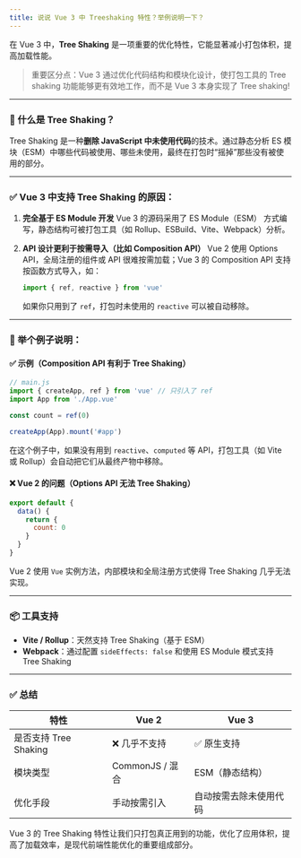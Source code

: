 ```yaml
---
title: 说说 Vue 3 中 Treeshaking 特性？举例说明一下？
---
```


在 Vue 3 中，**Tree Shaking** 是一项重要的优化特性，它能显著减小打包体积，提高加载性能。

> 重要区分点：Vue 3 通过优化代码结构和模块化设计，使打包工具的 Tree shaking 功能能够更有效地工作，而不是 Vue 3 本身实现了 Tree shaking!


---

### 🌲 什么是 Tree Shaking？

Tree Shaking 是一种**删除 JavaScript 中未使用代码**的技术。通过静态分析 ES 模块（ESM）中哪些代码被使用、哪些未使用，最终在打包时“摇掉”那些没有被使用的部分。

---

### ✅ Vue 3 中支持 Tree Shaking 的原因：

1. **完全基于 ES Module 开发**
   Vue 3 的源码采用了 ES Module（ESM） 方式编写，静态结构可被打包工具（如 Rollup、ESBuild、Vite、Webpack）分析。

2. **API 设计更利于按需导入（比如 Composition API）**
   Vue 2 使用 Options API，全局注册的组件或 API 很难按需加载；Vue 3 的 Composition API 支持按函数方式导入，如：

   ```js
   import { ref, reactive } from 'vue'
   ```

   如果你只用到了 `ref`，打包时未使用的 `reactive` 可以被自动移除。

---

### 🎯 举个例子说明：

#### ✅ 示例（Composition API 有利于 Tree Shaking）

```js
// main.js
import { createApp, ref } from 'vue' // 只引入了 ref
import App from './App.vue'

const count = ref(0)

createApp(App).mount('#app')
```

在这个例子中，如果没有用到 `reactive`、`computed` 等 API，打包工具（如 Vite 或 Rollup）会自动把它们从最终产物中移除。

#### ❌ Vue 2 的问题（Options API 无法 Tree Shaking）

```js
export default {
  data() {
    return {
      count: 0
    }
  }
}
```

Vue 2 使用 `Vue` 实例方法，内部模块和全局注册方式使得 Tree Shaking 几乎无法实现。

---

### 📦 工具支持

* **Vite / Rollup**：天然支持 Tree Shaking（基于 ESM）
* **Webpack**：通过配置 `sideEffects: false` 和使用 ES Module 模式支持 Tree Shaking

---

### ✅ 总结

| 特性                | Vue 2         | Vue 3       |
| ----------------- | ------------- | ----------- |
| 是否支持 Tree Shaking | ❌ 几乎不支持       | ✅ 原生支持      |
| 模块类型              | CommonJS / 混合 | ESM（静态结构）   |
| 优化手段              | 手动按需引入        | 自动按需去除未使用代码 |

Vue 3 的 Tree Shaking 特性让我们只打包真正用到的功能，优化了应用体积，提高了加载效率，是现代前端性能优化的重要组成部分。
